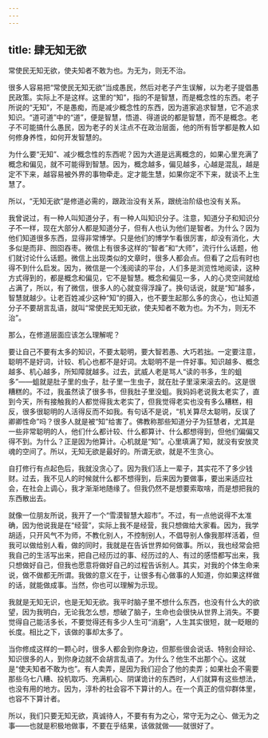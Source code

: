 ```yaml
---
---
---
```

title: 肆无知无欲
---




常使民无知无欲，使夫知者不敢为也。为无为，则无不治。

很多人容易把“常使民无知无欲”当成愚民，然后对老子产生误解，以为老子提倡愚民政策。实际上不是这样。这里的“知”，指的不是智慧，而是概念性的东西。老子所说的“无知”，不是愚痴，而是减少概念性的东西，因为道家追求智慧，它不追求知识。“道可道”中的“道”，便是智慧，悟道、得道说的都是智慧，而不是概念。老子不可能搞什么愚民，因为老子的关注点不在政治层面，他的所有哲学都是教人如何修身养性，如何开发智慧的。

为什么要“无知”、减少概念性的东西呢？因为大道是远离概念的，如果心里充满了概念和偏见，就不可能得到智慧。因为，概念越多，偏见越多，心越是混乱，越是定不下来，越容易被外界的事物牵走。定才能生慧，如果你定不下来，就谈不上生慧了。

所以，“无知无欲”是修道必需的，跟政治没有关系，跟统治阶级也没有关系。

我曾说过，有一种人叫知道分子，有一种人叫知识分子。注意，知道分子和知识分子不一样，现在大部分人都是知道分子，但有人也认为他们是智者。为什么？因为他们知道很多东西，显得非常博学。只是他们的博学乍看很厉害，却没有消化，大多似是而非、囫囵吞枣。微信上有很多这样的“智者”和“大师”，流行什么话题，他们就讨论什么话题。微信上出现类似的文章时，很多人都会点。但看了之后有时也得不到什么启发。因为，微信是一个浅阅读的平台，人们多是浏览性地阅读，这种方式得到的，都是概念和偏见，它不是智慧。概念和偏见一多，人的心灵空间就给占满了，所以，有了微信，很多人的心就变得浮躁了。换句话说，就是“知”越多，智慧就越少。让老百姓减少这种“知”的摄入，也不要生起那么多的贪心，也让知道分子不要胡言乱语，就叫“常使民无知无欲，使夫知者不敢为也。为不为，则无不治”。

那么，在修道层面应该怎么理解呢？

要让自己不要有太多的知识，不要太聪明，要大智若愚、大巧若拙。一定要注意，聪明不是好词，计较、机心也都不是好词。太聪明不是一件好事。知识越多、概念越多、机心越多，所知障就越多。过去，武威人老是骂人“读的书多，生的蛆多”——蛆就是肚子里的虫子，肚子里一生虫子，就在肚子里滚来滚去的。这是很糟糕的。不过，我虽然读了很多书，但我肚子里没蛆。我妈妈老说我太老实了，直到今天，所有接触我的人都觉得我太老实了，但我觉得老实也没有多么糟糕，相反，很多很聪明的人活得反而不如我。有句话不是说，“机关算尽太聪明，反误了卿卿性命”吗？很多人就是被“知”给害了。佛教称那些知道分子为狂慧者，尤其是一些非常聪明的人，他们什么都计较、什么都算计、什么都想得到，但他们偏偏又得不到。为什么？正是因为他算计。心机就是“知”。心里填满了知，就没有安放灵魂的空间了。所以，无知无欲是最好的。所谓无欲，就是不生贪心。

自打修行有点起色后，我就没贪心了。因为我们活上一辈子，其实花不了多少钱财。过去，我不见人的时候就什么都不想得到，后来因为要做事，要出来适应社会，在社会上调心，我才渐渐地随缘了。但我仍然不是想要索取啥，而是想把我的东西散出去。

就像一位朋友所说，我开了一个“雪漠智慧大超市”。不过，有一点他说得不太准确，因为他说我是在“经营”，实际上我不是经营，我只想做给大家看。因为，我学胡适，只开风气不为师，不教化别人，不控制别人，不倡导别人像我那样活着，但我可以做给别人看，做的同时，我就是在告诉世界如何做事。所以，我也经常会把我自己的生活写出来，把自己经历过的事、经历过的人、有过的感悟都写出来，我只想做好自己，但我也愿意将做好自己的过程告诉别人。其实，对我的个体生命来说，做不做都无所谓。我做的意义在于，让很多有心做事的人知道，你如果这样做的话，就能做成事。当然，你也可以理解为示现。

我就是无知无识，也是无知无欲。我平时脑子里不想什么东西，也没有什么大的欲望，因为我明白，无论我怎么想，想破了脑子，生命也会很快从世界上消失。不要觉得自己能活多长，不要觉得还有多少人生可“消磨”，人生其实很短，就一眨眼的长度。相比之下，该做的事却太多了。

当你修成这样的一颗心时，很多人都会到你身边，但那些很会说话、特别会辩论、知识很多的人，到你身边就不会胡言乱语了。为什么？他生不出那个心。这就是“使夫知者不敢为也”。有人卖弄，是因为我们迎合了他的卖弄；如果社会不需要那些乌七八糟、投机取巧、充满机心、阴谋诡计的东西时，人们就算有这些想法，也没有用的地方。因为，淳朴的社会容不下算计的人。在一个真正的信仰群体里，也容不下算计者。

所以，我们只要无知无欲，真诚待人，不要有有为之心，常守无为之心、做无为之事——也就是积极地做事，不要在乎结果，该做就做——就很好了。